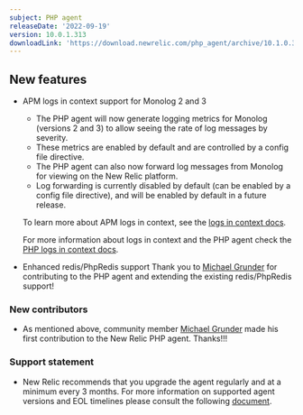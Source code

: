 ```yaml
---
subject: PHP agent
releaseDate: '2022-09-19'
version: 10.0.1.313
downloadLink: 'https://download.newrelic.com/php_agent/archive/10.1.0.313'
---
```


## New features

* APM logs in context support for Monolog 2 and 3
  * The PHP agent will now generate logging metrics for Monolog (versions 2 and 3) to allow seeing the rate of log messages by severity. 
  * These metrics are enabled by default and are controlled by a config file directive.
  * The PHP agent can also now forward log messages from Monolog for viewing on the New Relic platform.  
  * Log forwarding is currently disabled by default (can be enabled by a config file directive), and will be enabled by default in a future release.

  To learn more about APM logs in context, see the [logs in context docs](https://docs.newrelic.com/docs/apm/new-relic-apm/getting-started/get-started-logs-context).

  For more information about logs in context and the PHP agent check the [PHP logs in context docs](https://docs.newrelic.com/docs/logs/logs-context/configure-logs-context-php/).

* Enhanced redis/PhpRedis support
  Thank you to [Michael Grunder](https://github.com/michael-grunder) for contributing to the PHP agent and extending the existing redis/PhpRedis support!

### New contributors

* As mentioned above, community member [Michael Grunder](https://github.com/michael-grunder) made his first contribution to the New Relic PHP agent. Thanks!!!


### Support statement ###
* New Relic recommends that you upgrade the agent regularly and at a minimum every 3 months. For more information on supported agent versions and EOL timelines please consult the following [document](https://docs.newrelic.com/docs/apm/agents/php-agent/getting-started/php-agent-eol-policy/).

